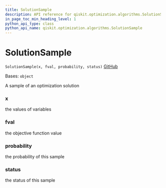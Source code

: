 ```yaml
---
title: SolutionSample
description: API reference for qiskit.optimization.algorithms.SolutionSample
in_page_toc_min_heading_level: 1
python_api_type: class
python_api_name: qiskit.optimization.algorithms.SolutionSample
---
```


# SolutionSample

<span id="qiskit.optimization.algorithms.SolutionSample" />

`SolutionSample(x, fval, probability, status)` [GitHub](https://github.com/qiskit-community/qiskit-aqua/tree/stable/0.9/qiskit/optimization/algorithms/optimization_algorithm.py "view source code")

Bases: `object`

A sample of an optimization solution

<span id="qiskit.optimization.algorithms.SolutionSample.x" />

### x

the values of variables

<span id="qiskit.optimization.algorithms.SolutionSample.fval" />

### fval

the objective function value

<span id="qiskit.optimization.algorithms.SolutionSample.probability" />

### probability

the probability of this sample

<span id="qiskit.optimization.algorithms.SolutionSample.status" />

### status

the status of this sample

